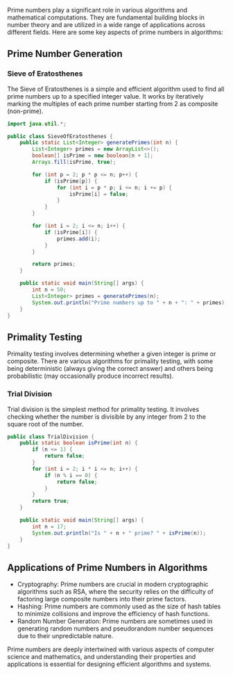 
Prime numbers play a significant role in various algorithms and mathematical computations. They are fundamental building blocks in number theory and are utilized in a wide range of applications across different fields. Here are some key aspects of prime numbers in algorithms:

## Prime Number Generation

### Sieve of Eratosthenes

The Sieve of Eratosthenes is a simple and efficient algorithm used to find all prime numbers up to a specified integer value. It works by iteratively marking the multiples of each prime number starting from 2 as composite (non-prime).

```java
import java.util.*;

public class SieveOfEratosthenes {
    public static List<Integer> generatePrimes(int n) {
        List<Integer> primes = new ArrayList<>();
        boolean[] isPrime = new boolean[n + 1];
        Arrays.fill(isPrime, true);

        for (int p = 2; p * p <= n; p++) {
            if (isPrime[p]) {
                for (int i = p * p; i <= n; i += p) {
                    isPrime[i] = false;
                }
            }
        }

        for (int i = 2; i <= n; i++) {
            if (isPrime[i]) {
                primes.add(i);
            }
        }

        return primes;
    }

    public static void main(String[] args) {
        int n = 50;
        List<Integer> primes = generatePrimes(n);
        System.out.println("Prime numbers up to " + n + ": " + primes);
    }
}
```

## Primality Testing

Primality testing involves determining whether a given integer is prime or composite. There are various algorithms for primality testing, with some being deterministic (always giving the correct answer) and others being probabilistic (may occasionally produce incorrect results).

### Trial Division

Trial division is the simplest method for primality testing. It involves checking whether the number is divisible by any integer from 2 to the square root of the number.

```java
public class TrialDivision {
    public static boolean isPrime(int n) {
        if (n <= 1) {
            return false;
        }
        for (int i = 2; i * i <= n; i++) {
            if (n % i == 0) {
                return false;
            }
        }
        return true;
    }

    public static void main(String[] args) {
        int n = 17;
        System.out.println("Is " + n + " prime? " + isPrime(n));
    }
}
```

## Applications of Prime Numbers in Algorithms

-   Cryptography: Prime numbers are crucial in modern cryptographic algorithms such as RSA, where the security relies on the difficulty of factoring large composite numbers into their prime factors.
-   Hashing: Prime numbers are commonly used as the size of hash tables to minimize collisions and improve the efficiency of hash functions.
-   Random Number Generation: Prime numbers are sometimes used in generating random numbers and pseudorandom number sequences due to their unpredictable nature.

Prime numbers are deeply intertwined with various aspects of computer science and mathematics, and understanding their properties and applications is essential for designing efficient algorithms and systems.
